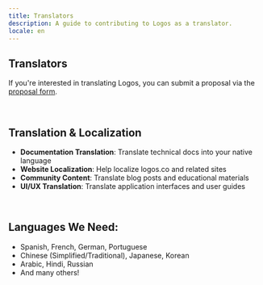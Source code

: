 ```yaml
---
title: Translators
description: A guide to contributing to Logos as a translator.
locale: en
---
```


## Translators

If you're interested in translating Logos, you can submit a proposal via the [proposal form](/proposals).

<br />

## Translation & Localization

- **Documentation Translation**: Translate technical docs into your native language
- **Website Localization**: Help localize logos.co and related sites
- **Community Content**: Translate blog posts and educational materials
- **UI/UX Translation**: Translate application interfaces and user guides

<br />

## Languages We Need:

- Spanish, French, German, Portuguese
- Chinese (Simplified/Traditional), Japanese, Korean
- Arabic, Hindi, Russian
- And many others!
